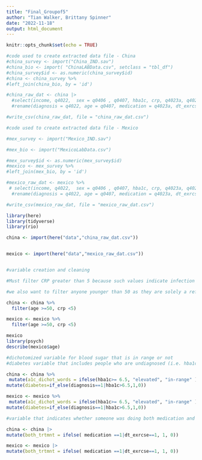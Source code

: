 ```yaml
---
title: "Final_Groupof5"
author: "Tian Walker, Brittany Spinner"
date: "2022-11-18"
output: html_document
---
```


```r
knitr::opts_chunk$set(echo = TRUE)
```

```r
#code used to create extracted data file - China 
#china_survey <- import("China_IND.sav") 
#china_bio <- import( "ChinaLABData.csv", setclass = "tbl_df")
#china_survey$id <- as.numeric(china_survey$id)
#china <- china_survey %>%
#left_join(china_bio, by = 'id')

#china_raw_dat <- china |>
  #select(income, q4022,  sex = q0406 , q0407, hba1c, crp, q4023a, q4024, weight = q2507, height = q2506, waist = q2508, marriage = q0408, q2000:q2024 ) |>
  #rename(diagnosis = q4022, age = q0407, medication = q4023a, dt_exrcse = q4024 )

#write_csv(china_raw_dat, file = "china_raw_dat.csv")
```

```r
#code used to create extracted data file - Mexico 

#mex_survey <- import("Mexico_IND.sav")

#mex_bio <- import("MexicoLabData.csv")

#mex_survey$id <- as.numeric(mex_survey$id)
#mexico <- mex_survey %>%
#left_join(mex_bio, by = 'id')

#mexico_raw_dat <- mexico %>% 
 # select(income, q4022,  sex = q0406 , q0407, hba1c, crp, q4023a, q4024, weight = q2507, height = q2506, waist = q2508, marriage = q0408, q2000:q2024 ) |>
  #rename(diagnosis = q4022, age = q0407, medication = q4023a, dt_exrcse = q4024 )

#write_csv(mexico_raw_dat, file = "mexico_raw_dat.csv")

```


```r
library(here)
library(tidyverse)
library(rio)
```


```r
china <- import(here("data","china_raw_dat.csv"))


mexico <- import(here("data","mexico_raw_dat.csv"))



```

```r
#variable creation and cleaning 

#Must filter CRP greater than 5 because such values indicate infection which we don't want

#we also want to filter anyone younger than 50 as they are solely a reference group not used in this analysis

china <- china %>% 
  filter(age >=50, crp <5)

mexico <- mexico %>% 
  filter(age >=50, crp <5)

mexico
library(psych)
describe(mexico$age)
```

```r
#dichotomized variable for blood sugar that is in range or not
#diabetes variable that includes people who are undiagnosed (i.e. hba1c above 6.5 but no diabetes diagnosis)

china <- china %>% 
 mutate(a1c_dichot_words = ifelse(hba1c>= 6.5, "elevated", "in-range" )) |>
mutate(diabetes=if_else(diagnosis==1|hba1c>6.5,1,0))

mexico <- mexico %>% 
 mutate(a1c_dichot_words = ifelse(hba1c>= 6.5, "elevated", "in-range" )) |>
mutate(diabetes=if_else(diagnosis==1|hba1c>6.5,1,0))

```

```r
#variable that indicates whether someone was doing both medication and diet/exercise intervention

china <- china |>
mutate(both_trtmnt = ifelse( medication ==1|dt_exrcse==1, 1, 0))

mexico <- mexico |>
mutate(both_trtmnt = ifelse( medication ==1|dt_exrcse==1, 1, 0))

```

